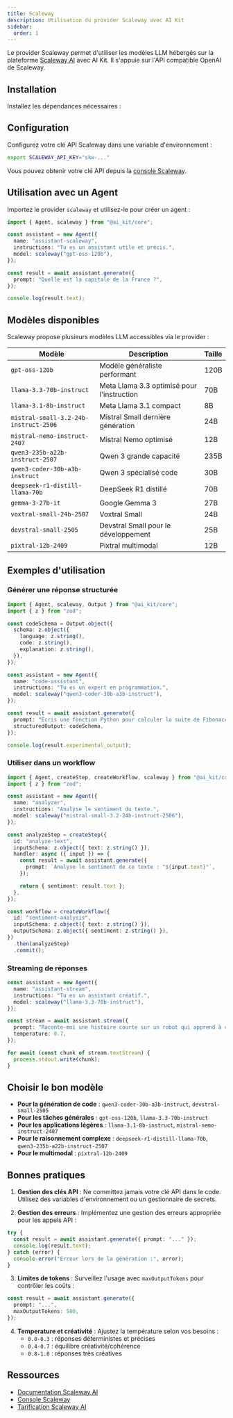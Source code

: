 ```yaml
---
title: Scaleway
description: Utilisation du provider Scaleway avec AI Kit
sidebar:
  order: 1
---
```



Le provider Scaleway permet d'utiliser les modèles LLM hébergés sur la plateforme [Scaleway AI](https://www.scaleway.com/fr/ai/) avec AI Kit. Il s'appuie sur l'API compatible OpenAI de Scaleway.

## Installation

Installez les dépendances nécessaires :

<PackageManagers pkg="@ai_kit/core @ai-sdk/openai ai" />

## Configuration

Configurez votre clé API Scaleway dans une variable d'environnement :

```bash
export SCALEWAY_API_KEY="skw-..."
```

Vous pouvez obtenir votre clé API depuis la [console Scaleway](https://console.scaleway.com/iam/api-keys).

## Utilisation avec un Agent

Importez le provider `scaleway` et utilisez-le pour créer un agent :

```ts
import { Agent, scaleway } from "@ai_kit/core";

const assistant = new Agent({
  name: "assistant-scaleway",
  instructions: "Tu es un assistant utile et précis.",
  model: scaleway("gpt-oss-120b"),
});

const result = await assistant.generate({
  prompt: "Quelle est la capitale de la France ?",
});

console.log(result.text);
```

## Modèles disponibles

Scaleway propose plusieurs modèles LLM accessibles via le provider :

| Modèle | Description | Taille |
|--------|-------------|--------|
| `gpt-oss-120b` | Modèle généraliste performant | 120B |
| `llama-3.3-70b-instruct` | Meta Llama 3.3 optimisé pour l'instruction | 70B |
| `llama-3.1-8b-instruct` | Meta Llama 3.1 compact | 8B |
| `mistral-small-3.2-24b-instruct-2506` | Mistral Small dernière génération | 24B |
| `mistral-nemo-instruct-2407` | Mistral Nemo optimisé | 12B |
| `qwen3-235b-a22b-instruct-2507` | Qwen 3 grande capacité | 235B |
| `qwen3-coder-30b-a3b-instruct` | Qwen 3 spécialisé code | 30B |
| `deepseek-r1-distill-llama-70b` | DeepSeek R1 distillé | 70B |
| `gemma-3-27b-it` | Google Gemma 3 | 27B |
| `voxtral-small-24b-2507` | Voxtral Small | 24B |
| `devstral-small-2505` | Devstral Small pour le développement | 25B |
| `pixtral-12b-2409` | Pixtral multimodal | 12B |

## Exemples d'utilisation

### Générer une réponse structurée

```ts
import { Agent, scaleway, Output } from "@ai_kit/core";
import { z } from "zod";

const codeSchema = Output.object({
  schema: z.object({
    language: z.string(),
    code: z.string(),
    explanation: z.string(),
  }),
});

const assistant = new Agent({
  name: "code-assistant",
  instructions: "Tu es un expert en programmation.",
  model: scaleway("qwen3-coder-30b-a3b-instruct"),
});

const result = await assistant.generate({
  prompt: "Écris une fonction Python pour calculer la suite de Fibonacci",
  structuredOutput: codeSchema,
});

console.log(result.experimental_output);
```

### Utiliser dans un workflow

```ts
import { Agent, createStep, createWorkflow, scaleway } from "@ai_kit/core";
import { z } from "zod";

const assistant = new Agent({
  name: "analyzer",
  instructions: "Analyse le sentiment du texte.",
  model: scaleway("mistral-small-3.2-24b-instruct-2506"),
});

const analyzeStep = createStep({
  id: "analyze-text",
  inputSchema: z.object({ text: z.string() }),
  handler: async ({ input }) => {
    const result = await assistant.generate({
      prompt: `Analyse le sentiment de ce texte : "${input.text}"`,
    });

    return { sentiment: result.text };
  },
});

const workflow = createWorkflow({
  id: "sentiment-analysis",
  inputSchema: z.object({ text: z.string() }),
  outputSchema: z.object({ sentiment: z.string() }),
})
  .then(analyzeStep)
  .commit();
```

### Streaming de réponses

```ts
const assistant = new Agent({
  name: "assistant-stream",
  instructions: "Tu es un assistant créatif.",
  model: scaleway("llama-3.3-70b-instruct"),
});

const stream = await assistant.stream({
  prompt: "Raconte-moi une histoire courte sur un robot qui apprend à cuisiner.",
  temperature: 0.7,
});

for await (const chunk of stream.textStream) {
  process.stdout.write(chunk);
}
```

## Choisir le bon modèle

- **Pour la génération de code** : `qwen3-coder-30b-a3b-instruct`, `devstral-small-2505`
- **Pour les tâches générales** : `gpt-oss-120b`, `llama-3.3-70b-instruct`
- **Pour les applications légères** : `llama-3.1-8b-instruct`, `mistral-nemo-instruct-2407`
- **Pour le raisonnement complexe** : `deepseek-r1-distill-llama-70b`, `qwen3-235b-a22b-instruct-2507`
- **Pour le multimodal** : `pixtral-12b-2409`

## Bonnes pratiques

1. **Gestion des clés API** : Ne committez jamais votre clé API dans le code. Utilisez des variables d'environnement ou un gestionnaire de secrets.

2. **Gestion des erreurs** : Implémentez une gestion des erreurs appropriée pour les appels API :

```ts
try {
  const result = await assistant.generate({ prompt: "..." });
  console.log(result.text);
} catch (error) {
  console.error("Erreur lors de la génération :", error);
}
```

3. **Limites de tokens** : Surveillez l'usage avec `maxOutputTokens` pour contrôler les coûts :

```ts
const result = await assistant.generate({
  prompt: "...",
  maxOutputTokens: 500,
});
```

4. **Temperature et créativité** : Ajustez la température selon vos besoins :
   - `0.0-0.3` : réponses déterministes et précises
   - `0.4-0.7` : équilibre créativité/cohérence
   - `0.8-1.0` : réponses très créatives

## Ressources

- [Documentation Scaleway AI](https://www.scaleway.com/fr/docs/ai-data/)
- [Console Scaleway](https://console.scaleway.com/)
- [Tarification Scaleway AI](https://www.scaleway.com/fr/pricing/#ai-data)
